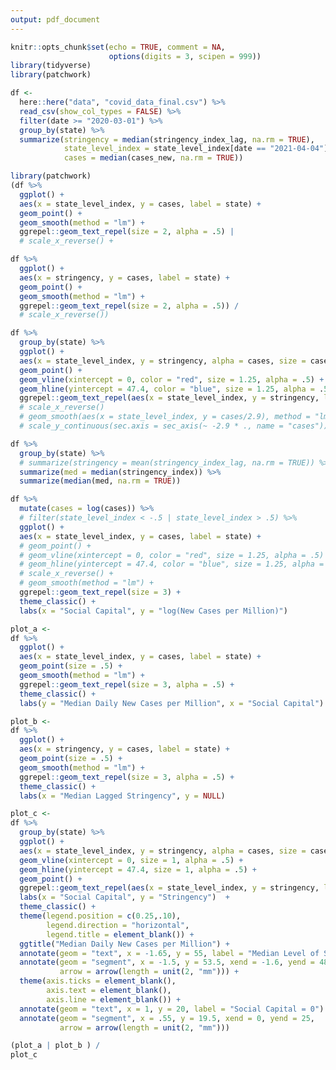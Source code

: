 ```yaml
---
output: pdf_document
---
```


```r
knitr::opts_chunk$set(echo = TRUE, comment = NA,
                      options(digits = 3, scipen = 999))
library(tidyverse)
library(patchwork)
```

```r
df <- 
  here::here("data", "covid_data_final.csv") %>% 
  read_csv(show_col_types = FALSE) %>% 
  filter(date >= "2020-03-01") %>% 
  group_by(state) %>% 
  summarize(stringency = median(stringency_index_lag, na.rm = TRUE),
            state_level_index = state_level_index[date == "2021-04-04"],
            cases = median(cases_new, na.rm = TRUE))
```

```r
library(patchwork)
(df %>% 
  ggplot() + 
  aes(x = state_level_index, y = cases, label = state) + 
  geom_point() + 
  geom_smooth(method = "lm") + 
  ggrepel::geom_text_repel(size = 2, alpha = .5) | 
  # scale_x_reverse() +

df %>% 
  ggplot() + 
  aes(x = stringency, y = cases, label = state) + 
  geom_point() + 
  geom_smooth(method = "lm") + 
  ggrepel::geom_text_repel(size = 2, alpha = .5)) /
  # scale_x_reverse())   

df %>% 
  group_by(state) %>% 
  ggplot() + 
  aes(x = state_level_index, y = stringency, alpha = cases, size = cases, label = state) %>% 
  geom_point() +
  geom_vline(xintercept = 0, color = "red", size = 1.25, alpha = .5) +
  geom_hline(yintercept = 47.4, color = "blue", size = 1.25, alpha = .5) +
  ggrepel::geom_text_repel(aes(x = state_level_index, y = stringency, label = state), size = 2, alpha = .5)
  # scale_x_reverse()
  # geom_smooth(aes(x = state_level_index, y = cases/2.9), method = "lm", se = FALSE) +
  # scale_y_continuous(sec.axis = sec_axis(~ -2.9 * ., name = "cases"))
```

```r
df %>% 
  group_by(state) %>% 
  # summarize(stringency = mean(stringency_index_lag, na.rm = TRUE)) %>% 
  summarize(med = median(stringency_index)) %>% 
  summarize(median(med, na.rm = TRUE))
```

```r
df %>% 
  mutate(cases = log(cases)) %>% 
  # filter(state_level_index < -.5 | state_level_index > .5) %>%
  ggplot() + 
  aes(x = state_level_index, y = cases, label = state) + 
  # geom_point() +
  # geom_vline(xintercept = 0, color = "red", size = 1.25, alpha = .5) +
  # geom_hline(yintercept = 47.4, color = "blue", size = 1.25, alpha = .5) + 
  # scale_x_reverse() + 
  # geom_smooth(method = "lm") +
  ggrepel::geom_text_repel(size = 3) + 
  theme_classic() + 
  labs(x = "Social Capital", y = "log(New Cases per Million)")
```

```r
plot_a <- 
df %>% 
  ggplot() + 
  aes(x = state_level_index, y = cases, label = state) + 
  geom_point(size = .5) + 
  geom_smooth(method = "lm") + 
  ggrepel::geom_text_repel(size = 3, alpha = .5) +
  theme_classic() + 
  labs(y = "Median Daily New Cases per Million", x = "Social Capital")
```

```r
plot_b <- 
df %>% 
  ggplot() + 
  aes(x = stringency, y = cases, label = state) + 
  geom_point(size = .5) + 
  geom_smooth(method = "lm") + 
  ggrepel::geom_text_repel(size = 3, alpha = .5) +
  theme_classic() + 
  labs(x = "Median Lagged Stringency", y = NULL)
```

```r
plot_c <-
df %>% 
  group_by(state) %>% 
  ggplot() + 
  aes(x = state_level_index, y = stringency, alpha = cases, size = cases, label = state) + 
  geom_vline(xintercept = 0, size = 1, alpha = .5) +
  geom_hline(yintercept = 47.4, size = 1, alpha = .5) +
  geom_point() +
  ggrepel::geom_text_repel(aes(x = state_level_index, y = stringency, label = state), size = 3, alpha = .5) + 
  labs(x = "Social Capital", y = "Stringency")  +
  theme_classic() +
  theme(legend.position = c(0.25,.10), 
        legend.direction = "horizontal", 
        legend.title = element_blank()) +
  ggtitle("Median Daily New Cases per Million") +
  annotate(geom = "text", x = -1.65, y = 55, label = "Median Level of Stringency") +
  annotate(geom = "segment", x = -1.5, y = 53.5, xend = -1.6, yend = 48,
           arrow = arrow(length = unit(2, "mm"))) + 
  theme(axis.ticks = element_blank(),
        axis.text = element_blank(),
        axis.line = element_blank()) +
  annotate(geom = "text", x = 1, y = 20, label = "Social Capital = 0") +
  annotate(geom = "segment", x = .55, y = 19.5, xend = 0, yend = 25,
           arrow = arrow(length = unit(2, "mm")))
```

```r
(plot_a | plot_b ) / 
plot_c
```

